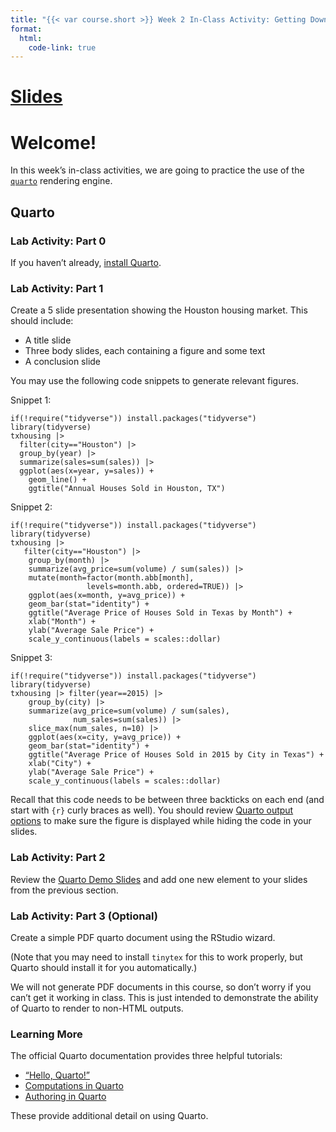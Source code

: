```yaml
---
title: "{{< var course.short >}} Week 2 In-Class Activity: Getting Down with Markdown"
format: 
  html:
    code-link: true
---
```


# [Slides](../slides/slides02.qmd)

# Welcome!

In this week's in-class activities, we are going to practice
the use of the [`quarto`](http://quarto.org) rendering
engine. 

## Quarto

### Lab Activity: Part 0

If you haven't already, [install Quarto](https://quarto.org/docs/get-started/).

### Lab Activity: Part 1

Create a 5 slide presentation showing the Houston housing market. This should include: 

- A title slide
- Three body slides, each containing a figure and some text
- A conclusion slide

You may use the following code snippets to generate relevant figures. 

Snippet 1: 

```
if(!require("tidyverse")) install.packages("tidyverse")
library(tidyverse)
txhousing |> 
  filter(city=="Houston") |> 
  group_by(year) |> 
  summarize(sales=sum(sales)) |> 
  ggplot(aes(x=year, y=sales)) + 
    geom_line() + 
    ggtitle("Annual Houses Sold in Houston, TX")
```

Snippet 2: 

```
if(!require("tidyverse")) install.packages("tidyverse")
library(tidyverse)
txhousing |> 
   filter(city=="Houston") |> 
    group_by(month) |> 
    summarize(avg_price=sum(volume) / sum(sales)) |> 
    mutate(month=factor(month.abb[month], 
                 levels=month.abb, ordered=TRUE)) |>
    ggplot(aes(x=month, y=avg_price)) + 
    geom_bar(stat="identity") + 
    ggtitle("Average Price of Houses Sold in Texas by Month") + 
    xlab("Month") + 
    ylab("Average Sale Price") + 
    scale_y_continuous(labels = scales::dollar)
```

Snippet 3: 

```
if(!require("tidyverse")) install.packages("tidyverse")
library(tidyverse)
txhousing |> filter(year==2015) |> 
    group_by(city) |> 
    summarize(avg_price=sum(volume) / sum(sales),
              num_sales=sum(sales)) |> 
    slice_max(num_sales, n=10) |>
    ggplot(aes(x=city, y=avg_price)) + 
    geom_bar(stat="identity") + 
    ggtitle("Average Price of Houses Sold in 2015 by City in Texas") + 
    xlab("City") + 
    ylab("Average Sale Price") + 
    scale_y_continuous(labels = scales::dollar)
```


Recall that this code needs to be between three backticks on each end 
(and start with `{r}` curly braces as well). You should review 
[Quarto output options](https://quarto.org/docs/computations/execution-options.html#output-options)
to make sure the figure is displayed while hiding the code in your slides.

### Lab Activity: Part 2

Review the 
[Quarto Demo Slides](https://quarto.org/docs/presentations/revealjs/demo/#/title-slide)
and add one new element to your slides from the previous section. 


### Lab Activity: Part 3 (Optional)

Create a simple PDF quarto document using the RStudio wizard. 

(Note that you may need to install `tinytex` for this to work
properly, but Quarto should install it for you automatically.)

We will not generate PDF documents in this course, so don't
worry if you can't get it working in class. This is just
intended to demonstrate the ability of Quarto to render
to non-HTML outputs. 

### Learning More

The official Quarto documentation provides three
helpful tutorials: 

- ["Hello, Quarto!"](https://quarto.org/docs/get-started/hello/rstudio.html)
- [Computations in Quarto](https://quarto.org/docs/get-started/computations/rstudio.html)
- [Authoring in Quarto](https://quarto.org/docs/get-started/authoring/rstudio.html)

These provide additional detail on using Quarto.
